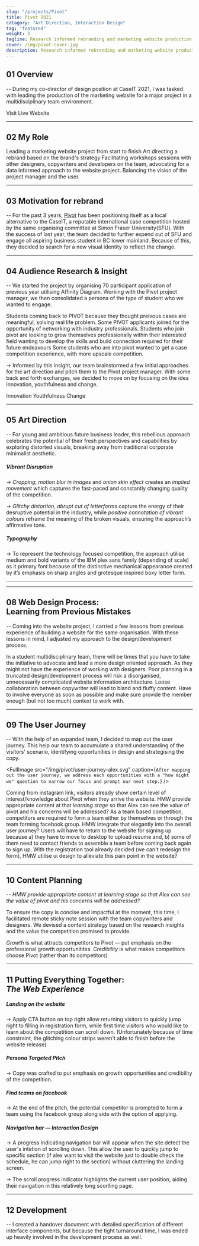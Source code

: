 ```yaml
---
slug: "/projects/Pivot"
title: Pivot 2021
catagory: "Art Direction, Interaction Design"
tag: "featured"
weight: 2
tagline: Research informed rebranding and marketing website production for a BC based business competition experience
cover: /img/pivot-cover.jpg
description: Research informed rebranding and marketing website production for a BC based business competition experience
---
```


## 01 Overview

-- During my co-director of design position at CaseIT 2021, I was tasked with leading the production of the marketing website for a major project in a multidisciplinary team environment.

<ProjectInfo>
  <ProjectInfoItem
    fieldName="Skills"
    value="Art Direction, Visual Design, Interaction Design, Web Development"
  />
  <ProjectInfoItem fieldName="Duration" value="1 month" />
  <ProjectInfoItem fieldName="Tools" value="Figma, ReactJS" />
  <ProjectInfoItem
    fieldName="Team"
    value="Amena Salman, Jasmeet Kaur, Denzel Tjokroardi"
  />
</ProjectInfo>

<ResourceLink url="https://pivot.caseit.org" resourceName="pivot-website">
  Visit Live Website
</ResourceLink>

---

## 02 My Role

<ListLayout noPadding>
  <ListItem>Leading a marketing website project from start to finish</ListItem>
  <ListItem>Art directing a rebrand based on the brand's strategy</ListItem>
  <ListItem>
    Facilitating workshops sessions with other designers, copywriters and
    developers on the team, advocating for a data informed approach to the
    website project.
  </ListItem>
  <ListItem>Balancing the vision of the project manager and the user.</ListItem>
</ListLayout>

---

## 03 Motivation for rebrand

-- For the past 3 years, [Pivot](https://pivot.caseit.org) has been positioning itself as a local alternative to the CaseIT, a reputable international case competition hosted by the same organising committee at Simon Fraser University(SFU). With the success of last year, the team decided to further expend out of SFU and engage all aspiring business student in BC lower mainland. Because of this, they decided to search for a new visual identity to reflect the change.

<FullImage
  src="/img/pivot/pivot-hall.jpg"
  alt="Competitor Workshop session from pivot 2020, taken by Cody Leung"
  caption="Competitor Workshop session from pivot 2020, taken by Cody Leung"
/>

---

## 04 Audience Research & Insight

-- We started the project by organising 70 participant application of previous year utilising Affinity Diagram. Working with the Pivot project manager, we then consolidated a persona of the type of student who we wanted to engage.

<ListLayout noPadding full label="Major themes in participant's response">
  <ListItem heading="Real life Problem">
    Students coming back to PIVOT because they thought preivous cases are
    meaningful, solving real life problem.
  </ListItem>
  <ListItem heading="Industry Netwroking Opportunities">
    Some PIVOT applicants joined for the opportunity of networking with industry
    professionals.
  </ListItem>
  <ListItem heading="Self Development">
    Students who join pivot are looking to grow themselves professionally within
    their interested field wanting to develop the skills and build connection
    required for their future endeavours
  </ListItem>
  <ListItem heading="Get a Case Competition Experience">
    Some students who are into pivot wanted to get a case competition
    experience, with more upscale competition.
  </ListItem>
</ListLayout>

<FullImage src="/img/pivot/persona-alex.jpg" alt="Driven Competitor persona" />

<!-- Among the responses we found the following insights captured our imagination. -->

-> Informed by this insight, our team brainstormed a few initial approaches for the art direction and pitch them to the Pivot project manager. With some back and forth exchanges, we decided to move on by focusing on the idea innovation, youthfulness and change.

<ListLayout noPadding secondary label="Brand attributes">
  <ListItem>Innovation</ListItem>
  <ListItem>Youthfulness</ListItem>
  <ListItem>Change</ListItem>
</ListLayout>

---

## 05 Art Direction

-- For young and ambitious future business leader, this rebellious approach celebrates the potential of their fresh perspectives and capabilities by exploring distorted visuals, breaking away from traditional corporate minimalist aesthetic.

<FullImage
  src="/img/pivot/ad-moodboard.jpg"
  alt="Art direction moodboard"
  noPadding
/>

##### Vibrant Disruption

-> _Cropping_, _motion blur in images_ and _onion skin effect_ creates an _implied movement_ which captures the fast-paced and constantly changing quality of the competition.

-> _Glitchy distortion_, _abrupt cut of letterforms_ capture the energy of their desruptive potential in the industry, while _positive connotation of vibrant colours_ reframe the meaning of the broken visuals, ensuring the approach’s affirmative tone.

<FullImage src="/img/pivot/ad-font.jpg" alt="Art direction typography" />

##### Typography

-> To represent the technology focused competition, the approach utilise medium and bold variants of the IBM plex sans family (depending of scale) as it primary font because of the distinctive mechanical appearance created by it’s emphasis on sharp angles and grotesque inspired boxy letter form.

---

<FullImage
  src="/img/pivot/application-social.jpg"
  alt="Application - social media"
  caption="Art direction application on Instagram posts"
/>

<HalfImage
  src="/img/pivot/application-editorial-3.jpg"
  alt="Application - social media"
  noPadding
/>

<HalfImage
  src="/img/pivot/application-editorial-2.jpg"
  alt="Application - Editorial"
  noPadding
  secondary
/>

<FullImage
  src="/img/pivot/application-editorial-1.jpg"
  alt="Application - Editorial"
  noPadding
  caption="Art direction application on sponsorship package"
/>

---

## 08 Web Design Process: <br/> Learning from Previous Mistakes

-- Coming into the website project, I carried a few lessons from previous experience of building a website for the same organisation. With these lessons in mind, I adjusted my approach to the design/development process.

<ListLayout noPadding label="My Learnings">
  <ListItem>
    In a student multidisciplinary team, there will be times that you have to
    take the initiative to advocate and lead a more design oriented approach. As
    they might not have the experience of working with designers.
  </ListItem>
  <ListItem>
    Poor planning in a truncated design/development process will risk a
    disorganised, unnecessarily complicated website information architecture.
  </ListItem>
  <ListItem>
    Loose collaboration between copywriter will lead to bland and fluffy
    content. Have to involve everyone as soon as possible and make sure provide
    the member enough (but not too much) context to work with.
  </ListItem>
</ListLayout>

---

## 09 The User Journey

-- With the help of an expanded team, I decided to map out the user journey. This help our team to accumulate a shared understanding of the visitors' scenario, identifying opportunities in design and strategising the copy.

<FullImage
  src="/img/pivot/user-journey-alex.svg"
  caption={`After mapping out the user journey, we address each opportunities with a "how might we" question to narrow our focus and prompt our next step.`}
/>

<ListLayout noPadding label="User Journey Focus" full>
  <ListItem heading="1. State of incoming visitors">
    Coming from instagram link, visitors already show certain level of
    interest/knowledge about Pivot when they arrive the website. HMW provide
    appropriate content at that <em>learning stage</em> so that Alex can see the
    value of pivot and his concerns will be addressed?
  </ListItem>
  <ListItem heading="2. Visitors might not have a Team">
    As a team based competition, competitors are required to form a team either
    by themselves or through the team forming facebook group. HMW integrate that
    elegantly into the overall user journey?
  </ListItem>
  <ListItem heading="3. Pain Point: Re-visiting Website for Signup">
    Users will have to return to the website for signing up because a) they have
    to move to desktop to upload resume and, b) some of them need to contact
    friends to assemble a team before coming back again to sign up. With the
    registration tool already decided (we can't redesign the form), HMW utilise
    ui design to alleviate this pain point in the website?
  </ListItem>
</ListLayout>

---

## 10 Content Planning

-- <em>HMW provide appropriate content at learning stage
so that Alex can see the value of pivot and his concerns will be addressed?</em>

To ensure the copy is concise and impactful at the moment, this time, I facilitated remote sticky note session with the team copywriters and designers.
We devised a content strategy based on the research insights and the value the competition promised to provide.

<FullImage
  src="/img/pivot/content-planning.jpg"
  alt="content planning"
  caption="Remote Affinity Diagram Session"
/>

<ListLayout noPadding label="Content Strategy">
  <ListItem>
    <em>Growth</em> is what attracts competitors to Pivot — put emphasis on the
    professional growth opportunitites.
  </ListItem>
  <ListItem>
    <em>Credibility</em> is what makes competitors choose Pivot (rather than its
    competitors)
  </ListItem>
</ListLayout>

---

## 11 Putting Everything Together: <br/> <em>The Web Experience</em>

<FullImage src="/img/pivot/web-landing.jpg" alt="landing page" />

##### Landing on the website

-> Apply CTA button on top right allow returning visitors to quickly jump right to filling in registration form, while first time visitors who would like to learn about the competition can scroll down. (Unfortunately because of time constraint, the glitching colour strips weren't able to finish before the website release)

<FullImage src="/img/pivot/web-pitch.jpg" alt="Pitch" />

##### Persona Targeted Pitch

-> Copy was crafted to put emphasis on growth opportunities and credibility of the competition.

<FullImage src="/img/pivot/web-facebook.jpg" alt="connecting to facebook" />

##### Find teams on facebook

-> At the end of the pitch, the potential competitor is prompted to form a team using the facebook group along side with the option of applying.

<InterfaceDemo url="https://www.sfu.ca/~kkl64/videos/pivot/demo-navigation.mp4" />

##### Navigation bar — Interaction Design

-> A progress indicating navigation bar will appear when the site detect the user's intetion of scrolling down. This allow the user to quickly jump to specific section (if alex want to visit the website just to double check the schedule, he can jump right to the section) without cluttering the landing screen.

-> The scroll progress indicator highlights the current user position, aiding their navigation in this relatively long scorlling page.

---

## 12 Development

-- I created a handover document with detailed specification of different interface components, but because the tight turnaround time, I was ended up heavily involved in the development process as well.

<FullImage src="/img/pivot/handoff-specification.jpg" />
